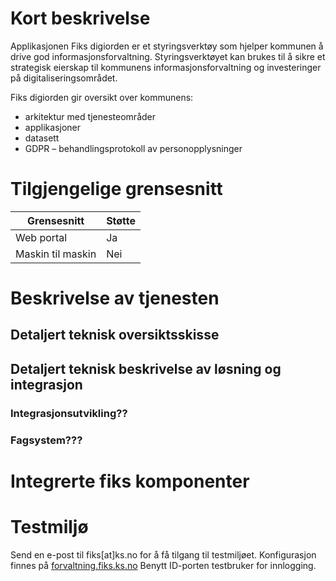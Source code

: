 # Kort beskrivelse
Applikasjonen  Fiks digiorden er et styringsverktøy som hjelper kommunen å drive god informasjonsforvaltning. Styringsverktøyet kan brukes til å sikre et strategisk eierskap til kommunens informasjonsforvaltning og investeringer på digitaliseringsområdet.

Fiks digiorden gir oversikt over kommunens:
- arkitektur med tjenesteområder
- applikasjoner
- datasett
- GDPR – behandlingsprotokoll av personopplysninger

# Tilgjengelige grensesnitt
|**Grensesnitt**|**Støtte**|
|---------------|----------|
| Web portal | Ja |
| Maskin til maskin | Nei |

# Beskrivelse av tjenesten

## Detaljert teknisk oversiktsskisse

## Detaljert teknisk beskrivelse av løsning og integrasjon

### Integrasjonsutvikling??

### Fagsystem???


# Integrerte fiks komponenter


# Testmiljø
Send en e-post til fiks[at]ks.no for å få tilgang til testmiljøet.
Konfigurasjon finnes på [forvaltning.fiks.ks.no](https://forvaltning.fiks.test.ks.no) Benytt ID-porten testbruker for innlogging.
